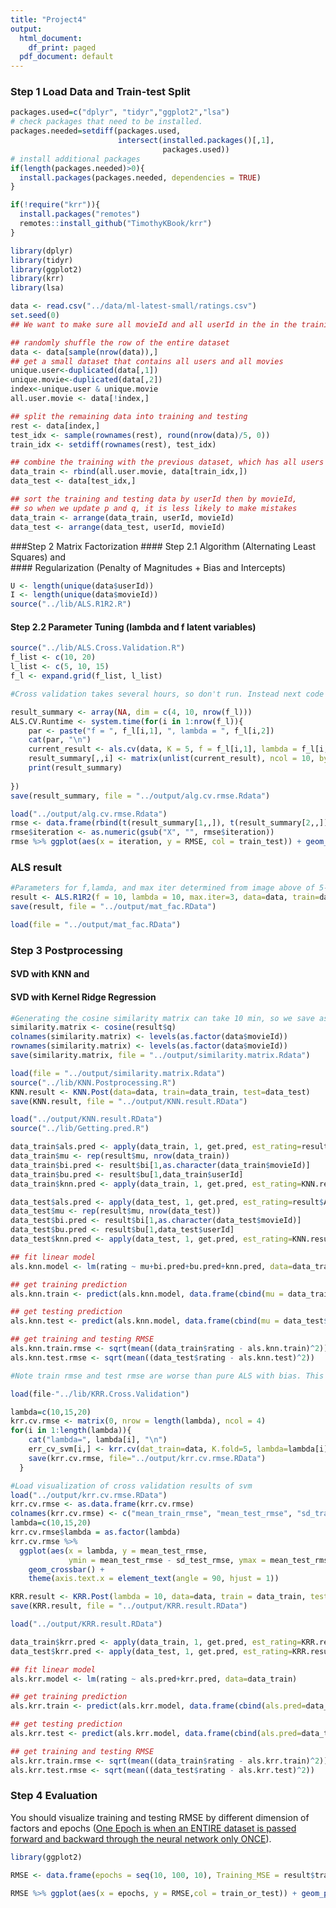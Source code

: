 ```yaml
---
title: "Project4"
output:
  html_document:
    df_print: paged
  pdf_document: default
---
```


### Step 1 Load Data and Train-test Split
```r
packages.used=c("dplyr", "tidyr","ggplot2","lsa")
# check packages that need to be installed.
packages.needed=setdiff(packages.used, 
                        intersect(installed.packages()[,1], 
                                  packages.used))
# install additional packages
if(length(packages.needed)>0){
  install.packages(packages.needed, dependencies = TRUE)
}

if(!require("krr")){
  install.packages("remotes")
  remotes::install_github("TimothyKBook/krr")
}
```

```r
library(dplyr)
library(tidyr)
library(ggplot2)
library(krr)
library(lsa)
```

```r
data <- read.csv("../data/ml-latest-small/ratings.csv")
set.seed(0)
## We want to make sure all movieId and all userId in the in the training dataset, we do a semi-random assignment

## randomly shuffle the row of the entire dataset
data <- data[sample(nrow(data)),]
## get a small dataset that contains all users and all movies
unique.user<-duplicated(data[,1])
unique.movie<-duplicated(data[,2])
index<-unique.user & unique.movie
all.user.movie <- data[!index,]

## split the remaining data into training and testing
rest <- data[index,]
test_idx <- sample(rownames(rest), round(nrow(data)/5, 0))
train_idx <- setdiff(rownames(rest), test_idx)

## combine the training with the previous dataset, which has all users and all movies
data_train <- rbind(all.user.movie, data[train_idx,])
data_test <- data[test_idx,]

## sort the training and testing data by userId then by movieId, 
## so when we update p and q, it is less likely to make mistakes
data_train <- arrange(data_train, userId, movieId)
data_test <- arrange(data_test, userId, movieId)
```

###Step 2 Matrix Factorization
#### Step 2.1 Algorithm (Alternating Least Squares) and  
#### Regularization (Penalty of Magnitudes + Bias and Intercepts)

```r
U <- length(unique(data$userId))
I <- length(unique(data$movieId))
source("../lib/ALS.R1R2.R")
```


#### Step 2.2 Parameter Tuning (lambda and f latent variables)

```r
source("../lib/ALS.Cross.Validation.R")
f_list <- c(10, 20)
l_list <- c(5, 10, 15)
f_l <- expand.grid(f_list, l_list)
```

```r
#Cross validation takes several hours, so don't run. Instead next code snippets loads from memory

result_summary <- array(NA, dim = c(4, 10, nrow(f_l))) 
ALS.CV.Runtime <- system.time(for(i in 1:nrow(f_l)){
    par <- paste("f = ", f_l[i,1], ", lambda = ", f_l[i,2])
    cat(par, "\n")
    current_result <- als.cv(data, K = 5, f = f_l[i,1], lambda = f_l[i,2])
    result_summary[,,i] <- matrix(unlist(current_result), ncol = 10, byrow = T) 
    print(result_summary)
  
})
save(result_summary, file = "../output/alg.cv.rmse.Rdata")
```

```r
load("../output/alg.cv.rmse.Rdata")
rmse <- data.frame(rbind(t(result_summary[1,,]), t(result_summary[2,,])), train_test = rep(c("Train", "Test"), each = 6), par = rep(paste("f = ", f_l[,1], ", lambda = ", f_l[,2]), times = 2)) %>% gather("iteration", "RMSE", -train_test, -par)
rmse$iteration <- as.numeric(gsub("X", "", rmse$iteration))
rmse %>% ggplot(aes(x = iteration, y = RMSE, col = train_test)) + geom_point() + facet_wrap(~par, ncol=3)
```

### ALS result

```r
#Parameters for f,lamda, and max iter determined from image above of 5-fold cross validation
result <- ALS.R1R2(f = 10, lambda = 10, max.iter=3, data=data, train=data_train, test=data_test)
save(result, file = "../output/mat_fac.RData")
```

```r
load(file = "../output/mat_fac.RData")
```

### Step 3 Postprocessing
#### SVD with KNN and 
#### SVD with Kernel Ridge Regression

```r
#Generating the cosine similarity matrix can take 10 min, so we save as an Rdata after generating once
similarity.matrix <- cosine(result$q)
colnames(similarity.matrix) <- levels(as.factor(data$movieId))
rownames(similarity.matrix) <- levels(as.factor(data$movieId))
save(similarity.matrix, file = "../output/similarity.matrix.Rdata")  
```

```r
load(file = "../output/similarity.matrix.Rdata")
source("../lib/KNN.Postprocessing.R")
KNN.result <- KNN.Post(data=data, train=data_train, test=data_test)
save(KNN.result, file = "../output/KNN.result.RData")
```

```r
load("../output/KNN.result.RData")
source("../lib/Getting.pred.R")

data_train$als.pred <- apply(data_train, 1, get.pred, est_rating=result$ALS.rating)
data_train$mu <- rep(result$mu, nrow(data_train))
data_train$bi.pred <- result$bi[1,as.character(data_train$movieId)]
data_train$bu.pred <- result$bu[1,data_train$userId]
data_train$knn.pred <- apply(data_train, 1, get.pred, est_rating=KNN.result$knn.rating)

data_test$als.pred <- apply(data_test, 1, get.pred, est_rating=result$ALS.rating)
data_test$mu <- rep(result$mu, nrow(data_test))
data_test$bi.pred <- result$bi[1,as.character(data_test$movieId)]
data_test$bu.pred <- result$bu[1,data_test$userId]
data_test$knn.pred <- apply(data_test, 1, get.pred, est_rating=KNN.result$knn.rating)

## fit linear model
als.knn.model <- lm(rating ~ mu+bi.pred+bu.pred+knn.pred, data=data_train)

## get training prediction
als.knn.train <- predict(als.knn.model, data.frame(cbind(mu = data_train$mu, bi.pred = data_train$bi.pred, bu.pred = data_train$bu.pred, knn.pred = data_train$knn.pred)))

## get testing prediction
als.knn.test <- predict(als.knn.model, data.frame(cbind(mu = data_test$mu, bi.pred = data_test$bi.pred, bu.pred = data_test$bu.pred, knn.pred = data_test$knn.pred)))

## get training and testing RMSE
als.knn.train.rmse <- sqrt(mean((data_train$rating - als.knn.train)^2))
als.knn.test.rmse <- sqrt(mean((data_test$rating - als.knn.test)^2))

#Note train rmse and test rmse are worse than pure ALS with bias. This confirms what the paper claimed
```


```r
load(file-"../lib/KRR.Cross.Validation")

lambda=c(10,15,20)
krr.cv.rmse <- matrix(0, nrow = length(lambda), ncol = 4)
for(i in 1:length(lambda)){
    cat("lambda=", lambda[i], "\n")
    err_cv_svm[i,] <- krr.cv(dat_train=data, K.fold=5, lambda=lambda[i])
    save(krr.cv.rmse, file="../output/krr.cv.rmse.RData")
  }
```


```r
#Load visualization of cross validation results of svm
load("../output/krr.cv.rmse.RData")
krr.cv.rmse <- as.data.frame(krr.cv.rmse) 
colnames(krr.cv.rmse) <- c("mean_train_rmse", "mean_test_rmse", "sd_train_rmse", "sd_test_rmse")
lambda=c(10,15,20)
krr.cv.rmse$lambda = as.factor(lambda)
krr.cv.rmse %>% 
  ggplot(aes(x = lambda, y = mean_test_rmse,
             ymin = mean_test_rmse - sd_test_rmse, ymax = mean_test_rmse + sd_test_rmse)) + 
    geom_crossbar() +
    theme(axis.text.x = element_text(angle = 90, hjust = 1))
```

```r
KRR.result <- KRR.Post(lambda = 10, data=data, train = data_train, test=data_test)
save(KRR.result, file = "../output/KRR.result.RData")
```

```r
load("../output/KRR.result.RData")

data_train$krr.pred <- apply(data_train, 1, get.pred, est_rating=KRR.result$krr.rating)
data_test$krr.pred <- apply(data_test, 1, get.pred, est_rating=KRR.result$krr.rating)

## fit linear model
als.krr.model <- lm(rating ~ als.pred+krr.pred, data=data_train)

## get training prediction
als.krr.train <- predict(als.krr.model, data.frame(cbind(als.pred=data_train$als.pred, krr.pred=data_train$krr.pred)))

## get testing prediction
als.krr.test <- predict(als.krr.model, data.frame(cbind(als.pred=data_test$als.pred, krr.pred=data_test$krr.pred)))

## get training and testing RMSE
als.krr.train.rmse <- sqrt(mean((data_train$rating - als.krr.train)^2))
als.krr.test.rmse <- sqrt(mean((data_test$rating - als.krr.test)^2))
```



### Step 4 Evaluation
You should visualize training and testing RMSE by different dimension of factors and epochs ([One Epoch is when an ENTIRE dataset is passed forward and backward through the neural network only ONCE](https://towardsdatascience.com/epoch-vs-iterations-vs-batch-size-4dfb9c7ce9c9)). 

```r
library(ggplot2)

RMSE <- data.frame(epochs = seq(10, 100, 10), Training_MSE = result$train_RMSE, Test_MSE = result$test_RMSE) %>% gather(key = train_or_test, value = RMSE, -epochs)

RMSE %>% ggplot(aes(x = epochs, y = RMSE,col = train_or_test)) + geom_point() + scale_x_discrete(limits = seq(10, 100, 10)) + xlim(c(0, 100))

```
